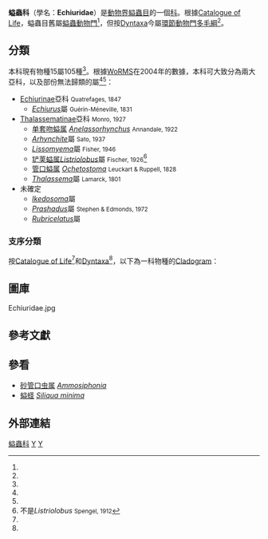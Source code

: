 {{Automatic Taxobox
| taxon = Echiuridae
| image = Arhynchite hayaoi - ZooKeys-312-013-g001.jpeg
| image_caption = ''[[Arhynchite_hayaoi|Arhynchite hayaoi]]''
| authority = Quatrefages, 1847<ref name = "dyn"/>
| synonyms = * Ikedaidae Dawydoff, 1959<ref name = "GBIF"/>
}}

'''螠蟲科'''（學名：'''Echiuridae'''）是[[動物界|動物界]][[螠蟲目|螠蟲目]]的一個[[科_(生物)|科]]。根據[[Catalogue_of_Life|Catalogue of Life]]，螠蟲目舊屬[[螠蟲動物門|螠蟲動物門]]<ref name = "COL"/>，但按[[Dyntaxa|Dyntaxa]]今屬[[環節動物門|環節動物門]][[多毛綱|多毛綱]]<ref name = "dyn"/>。

==分類==
本科現有物種15屬105種<ref name = "GBIF"/>。根據[[WoRMS|WoRMS]]在2004年的數據，本科可大致分為兩大亞科，以及部份無法歸類的屬<ref name="WoRMS_110349" /><ref name="JvdL2001" />：
*[[Echiurinae|Echiurinae]]亞科 <small>Quatrefages, 1847</small>
**''[[Echiurus|Echiurus]]''屬 <small>Guérin-Méneville, 1831</small>
*[[Thalassematinae|Thalassematinae]]亞科 <small>Monro, 1927</small>
**[[单套吻螠属|单套吻螠属]] ''[[Anelassorhynchus|Anelassorhynchus]]'' <small>Annandale, 1922</small>
**''[[Arhynchite|Arhynchite]]''屬 <small>Sato, 1937</small>
**''[[Lissomyema|Lissomyema]]''屬 <small>Fisher, 1946</small>
**[[铲荚螠属|铲荚螠属]]''[[Listriolobus|Listriolobus]]''屬 <small>Fischer, 1926</small><ref>不是''Listriolobus'' <small>Spengel, 1912</small></ref>
**[[管口螠属|管口螠属]] ''[[Ochetostoma|Ochetostoma]]'' <small>Leuckart & Ruppell, 1828</small>
**''[[Thalassema|Thalassema]]''屬 <small>Lamarck, 1801</small>
*未確定
**''[[Ikedosoma|Ikedosoma]]''屬
**''[[Prashadus|Prashadus]]''屬 <small>Stephen & Edmonds, 1972</small>
**''[[Rubricelatus|Rubricelatus]]''屬

===支序分類===
按[[Catalogue_of_Life|Catalogue of Life]]<ref name = "COL"/>和[[Dyntaxa|Dyntaxa]]<ref name = "dyn"/>，以下為一科物種的[[Cladogram|Cladogram]]：

{{Clade
| label1 = [[Echiura|Echiura]] 
| 1={{Clade
| label1 = ''' Echiuridae '''
| 1={{Clade
 | 1=[[单套吻螠属|单套吻螠属]] ''[[Anelassorhynchus|Anelassorhynchus]]''
 | 2=''[[Arhynchite|Arhynchite]]''
 | 3=''[[Echiurus|Echiurus]]''
 | 4=[[日本螠属|日本螠属]] ''[[日本螠属|Ikeda]]''
 | 5=''[[Ikedosoma|Ikedosoma]]''
 | 6=''[[Lissomyema|Lissomyema]]''
 | 7=[[铲荚螠属|铲荚螠属]] ''[[Listriolobus|Listriolobus]]''
 | 8=[[管口螠属|管口螠属]] ''[[Ochetostoma|Ochetostoma]]''
 | 9=''[[Thalassema|Thalassema]]''
 }}
| 2=[[Binoraphorus|Binoraphorus]]
| 3=[[Bonelliida|Bonelliida]]
| 4=[[Bonelliidae|Bonelliidae]]
| 5=[[Echiurida|Echiurida]]
| 6=[[Sactosoma|Sactosoma]]
| 7=[[刺螠科|刺螠科]] [[Urechidae|Urechidae]]
}}
}}

==圖庫==

<gallery>
Echiuridae.jpg
</gallery>

==參考文獻==
{{reflist |refs=
<ref name = "COL">{{cite COL |taxon=echiuridae |year=2011 |date=2016-09-26 |accessdate=2016-12-10 }}</ref>
<ref name = "dyn">{{Dyntaxa |id=2000361 |taxon=Echiuridae |accessdate=2016-12-10 }}</ref>
<ref name = "GBIF">{{GBIF |id=6199 |title=Echiuridae |accessdate=2016-12-30 }}</ref>
<ref name="JvdL2001">{{cite book|last=van der Land |first=Jacob |authorlink=雅各布·範·德·蘭特 |year=2001 |chapter=Echiura |editors=Costello, M.J. et al. |title=European register of marine species: a check-list of the marine species in Europe and a bibliography of guides to their identification |journal=Collection Patrimoines Naturels |volume=50 |pages=pp. 178 |isbn=2-85653-538-0 |location=[[巴黎|Paris]] ([[法國|法國]]) |language=en }}</ref>
<ref name="WoRMS_110349">{{cite WoRMS |id=110349 |title=Echiuridae |date=2004-12-21 |accessdate=2016-12-30 |last=van der Land |first=Jacob |authorlink=雅各布·範·德·蘭特 }}</ref>
}}

==參看==
*[[砂管口虫属|砂管口虫属]] ''[[Ammosiphonia|Ammosiphonia]]''
*[[螠蛏|螠蛏]] ''[[Siliqua_minima|Siliqua minima]]''

==外部連結==
{{commonscat|Echiuridae}}
{{Taxonbar}}

[[Category:螠蟲科|]]
[[Category:_螠蟲目|Y]]
[[Category:_1847年描述的分类群|Y]]